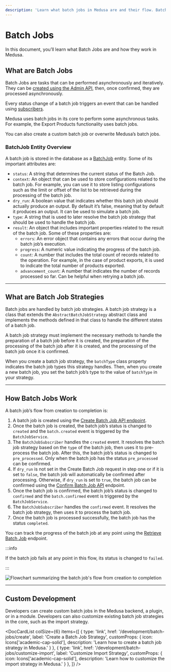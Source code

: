 ```yaml
---
description: 'Learn what batch jobs in Medusa are and their flow. Batch jobs are tasks that can be performed asynchronously and iteratively in Medusa.'
---
```



# Batch Jobs

In this document, you’ll learn what Batch Jobs are and how they work in Medusa.

## What are Batch Jobs

Batch Jobs are tasks that can be performed asynchronously and iteratively. They can be [created using the Admin API](https://docs.medusajs.com/api/admin#batch-jobs_postbatchjobs), then, once confirmed, they are processed asynchronously.

Every status change of a batch job triggers an event that can be handled using [subscribers](../events/subscribers.mdx).

Medusa uses batch jobs in its core to perform some asynchronous tasks. For example, the Export Products functionality uses batch jobs.

You can also create a custom batch job or overwrite Medusa’s batch jobs.

### BatchJob Entity Overview

A batch job is stored in the database as a [BatchJob](../../references/entities/classes/BatchJob) entity. Some of its important attributes are:

- `status`: A string that determines the current status of the Batch Job.
- `context`: An object that can be used to store configurations related to the batch job. For example, you can use it to store listing configurations such as the limit or offset of the list to be retrieved during the processing of the batch job.
- `dry_run`: A boolean value that indicates whether this batch job should actually produce an output. By default it’s false, meaning that by default it produces an output. It can be used to simulate a batch job.
- `type`: A string that is used to later resolve the batch job strategy that should be used to handle the batch job.
- `result`: An object that includes important properties related to the result of the batch job. Some of these properties are:
  - `errors`: An error object that contains any errors that occur during the batch job’s execution.
  - `progress`: A numeric value indicating the progress of the batch job.
  - `count`: A number that includes the total count of records related to the operation. For example, in the case of product exports, it is used to indicate the total number of products exported.
  - `advancement_count`: A number that indicates the number of records processed so far. Can be helpful when retrying a batch job.

---

## What are Batch Job Strategies

Batch jobs are handled by batch job strategies. A batch job strategy is a class that extends the `AbstractBatchJobStrategy` abstract class and implements the methods defined in that class to handle the different states of a batch job.

A batch job strategy must implement the necessary methods to handle the preparation of a batch job before it is created, the preparation of the processing of the batch job after it is created, and the processing of the batch job once it is confirmed.

When you create a batch job strategy, the `batchType` class property indicates the batch job types this strategy handles. Then, when you create a new batch job, you set the batch job’s type to the value of `batchType` in your strategy.

---

## How Batch Jobs Work

A batch job’s flow from creation to completion is:

1. A batch job is created using the [Create Batch Job API endpoint](https://docs.medusajs.com/api/admin#batch-jobs_postbatchjobs).
2. Once the batch job is created, the batch job’s status is changed to `created` and the `batch.created` event is triggered by the `BatchJobService`.
3. The `BatchJobSubscriber` handles the `created` event. It resolves the batch job strategy based on the `type` of the batch job, then uses it to pre-process the batch job. After this, the batch job’s status is changed to `pre_processed`. Only when the batch job has the status `pre_processed` can be confirmed.
4. If `dry_run` is not set in the Create Batch Job request in step one or if it is set to `false`, the batch job will automatically be confirmed after processing. Otherwise, if `dry_run` is set to `true`, the batch job can be confirmed using the [Confirm Batch Job API](https://docs.medusajs.com/api/admin#batch-jobs_postbatchjobsbatchjobconfirmprocessing) endpoint.
5. Once the batch job is confirmed, the batch job’s status is changed to `confirmed` and the `batch.confirmed` event is triggered by the `BatchJobService`.
6. The `BatchJobSubscriber` handles the `confirmed` event. It resolves the batch job strategy, then uses it to process the batch job. 
7. Once the batch job is processed successfully, the batch job has the status `completed`.

You can track the progress of the batch job at any point using the [Retrieve Batch Job](https://docs.medusajs.com/api/admin#batch-jobs_getbatchjobsbatchjob) endpoint.

:::info

If the batch job fails at any point in this flow, its status is changed to `failed`.

:::

![Flowchart summarizing the batch job's flow from creation to completion](https://res.cloudinary.com/dza7lstvk/image/upload/v1668001632/Medusa%20Docs/Diagrams/Qja0kAz_ns4vm8.png)

---

## Custom Development

Developers can create custom batch jobs in the Medusa backend, a plugin, or in a module. Developers can also customize existing batch job strategies in the core, such as the import strategy.

<DocCardList colSize={6} items={[
  {
    type: 'link',
    href: '/development/batch-jobs/create',
    label: 'Create a Batch Job Strategy',
    customProps: {
      icon: Icons['academic-cap-solid'],
      description: 'Learn how to create a batch job strategy in Medusa.'
    }
  },
  {
    type: 'link',
    href: '/development/batch-jobs/customize-import',
    label: 'Customize Import Strategy',
    customProps: {
      icon: Icons['academic-cap-solid'],
      description: 'Learn how to customize the import strategy in Medusa.'
    }
  },
]} />